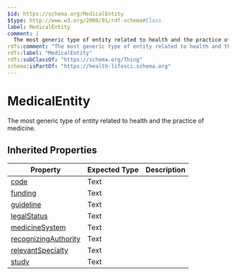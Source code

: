```yaml
---
$id: https://schema.org/MedicalEntity
$type: http://www.w3.org/2000/01/rdf-schema#Class
label: MedicalEntity
comment: |
  The most generic type of entity related to health and the practice of medicine.
rdfs:comment: "The most generic type of entity related to health and the practice of medicine."
rdfs:label: "MedicalEntity"
rdfs:subClassOf: "https://schema.org/Thing"
schema:isPartOf: "https://health-lifesci.schema.org"
---
```


# MedicalEntity

The most generic type of entity related to health and the practice of medicine.

## Inherited Properties

| Property | Expected Type | Description |
| --- | --- | --- |
| [code](https://schema.org/code) | Text |  |
| [funding](https://schema.org/funding) | Text |  |
| [guideline](https://schema.org/guideline) | Text |  |
| [legalStatus](https://schema.org/legalStatus) | Text |  |
| [medicineSystem](https://schema.org/medicineSystem) | Text |  |
| [recognizingAuthority](https://schema.org/recognizingAuthority) | Text |  |
| [relevantSpecialty](https://schema.org/relevantSpecialty) | Text |  |
| [study](https://schema.org/study) | Text |  |

